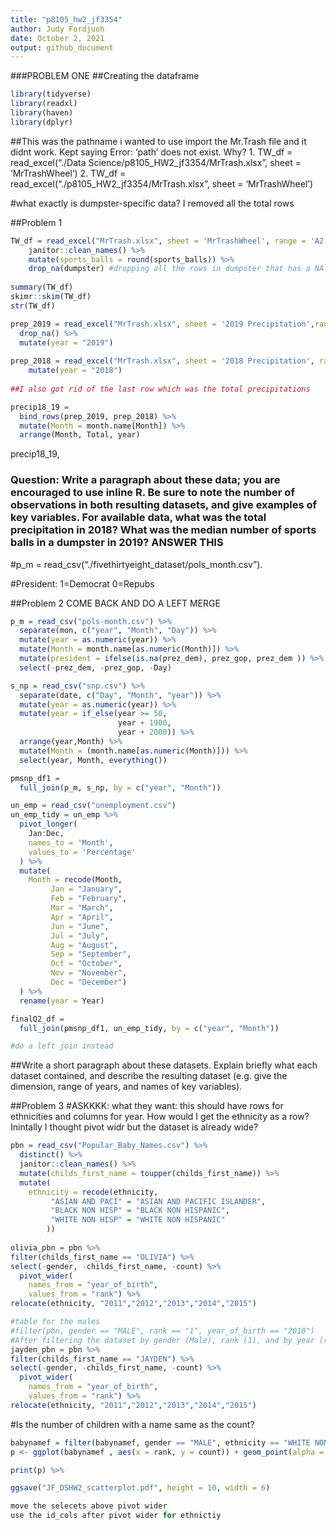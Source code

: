 ```yaml
---
title: "p8105_hw2_jf3354"
author: Judy Fordjuoh
date: October 2, 2021
output: github_document
---
```

###PROBLEM ONE
##Creating the dataframe
  
```r
library(tidyverse)
library(readxl)
library(haven)
library(dplyr)
```

##This was the pathname i wanted to use import the Mr.Trash file and it didnt work. Kept saying Error: 'path' does not exist. Why? 1. TW_df = read_excel("./Data Science/p8105_HW2_jf3354/MrTrash.xlsx", sheet = 'MrTrashWheel') 2. TW_df = read_excel("./p8105_HW2_jf3354/MrTrash.xlsx", sheet = 'MrTrashWheel') 

#what exactly is dumpster-specific data? I removed all the total rows


##Problem 1
```r
TW_df = read_excel("MrTrash.xlsx", sheet = 'MrTrashWheel', range = 'A2:N408') %>%
    janitor::clean_names() %>%
    mutate(sports_balls = round(sports_balls)) %>%
    drop_na(dumpster) #dropping all the rows in dumpster that has a NA
    
summary(TW_df)
skimr::skim(TW_df)
str(TW_df)
```

```r
prep_2019 = read_excel("MrTrash.xlsx", sheet = '2019 Precipitation',range = 'A2:B14') %>%
  drop_na() %>%
  mutate(year = "2019")
   
prep_2018 = read_excel("MrTrash.xlsx", sheet = '2018 Precipitation', range = 'A2:B14') %>%  
    mutate(year = "2018")
    
##I also got rid of the last row which was the total precipitations

precip18_19 = 
  bind_rows(prep_2019, prep_2018) %>%
  mutate(Month = month.name[Month]) %>%
  arrange(Month, Total, year)
```

precip18_19, 

### Question: Write a paragraph about these data; you are encouraged to use inline R. Be sure to note the number of observations in both resulting datasets, and give examples of key variables. For available data, what was the total precipitation in 2018? What was the median number of sports balls in a dumpster in 2019? ANSWER THIS

#p_m =  read_csv("./fivethirtyeight_dataset/pols_month.csv").

#President: 1=Democrat 0=Repubs

##Problem 2  COME BACK AND DO A LEFT MERGE
```r
p_m = read_csv("pols-month.csv") %>%
  separate(mon, c("year", "Month", "Day")) %>%
  mutate(year = as.numeric(year)) %>%
  mutate(Month = month.name[as.numeric(Month)]) %>%
  mutate(president = ifelse(is.na(prez_dem), prez_gop, prez_dem )) %>%
  select(-prez_dem, -prez_gop, -Day)

s_np = read_csv("snp.csv") %>%
  separate(date, c("Day", "Month", "year")) %>%
  mutate(year = as.numeric(year)) %>%
  mutate(year = if_else(year >= 50,
                        year + 1900,
                        year + 2000)) %>%
  arrange(year,Month) %>% 
  mutate(Month = (month.name[as.numeric(Month)])) %>%
  select(year, Month, everything()) 

pmsnp_df1 = 
  full_join(p_m, s_np, by = c("year", "Month"))

un_emp = read_csv("unemployment.csv") 
un_emp_tidy = un_emp %>%
  pivot_longer(
    Jan:Dec, 
    names_to = 'Month',
    values_to = 'Percentage'
  ) %>%
  mutate(
    Month = recode(Month, 
         Jan = "January",
         Feb = "February",
         Mar = "March",
         Apr = "April",
         Jun = "June",
         Jul = "July",
         Aug = "August",
         Sep = "September",
         Oct = "October",
         Nov = "November",
         Dec = "December")
  ) %>%
  rename(year = Year)

finalQ2_df = 
  full_join(pmsnp_df1, un_emp_tidy, by = c("year", "Month"))

#do a left join instead

```

##Write a short paragraph about these datasets. Explain briefly what each dataset contained, and describe the resulting dataset (e.g. give the dimension, range of years, and names of key variables).

##Problem 3
#ASKKKK: what they want: this should have rows for ethnicities and columns for year. How would I get the ethnicity as a row? Inintally I thought pivot widr but the dataset is already wide?
```r
pbn = read_csv("Popular_Baby_Names.csv") %>%
  distinct() %>% 
  janitor::clean_names() %>%
  mutate(childs_first_name = toupper(childs_first_name)) %>%
  mutate(
    ethnicity = recode(ethnicity, 
         "ASIAN AND PACI" = "ASIAN AND PACIFIC ISLANDER",
         "BLACK NON HISP" = "BLACK NON HISPANIC",
         "WHITE NON HISP" = "WHITE NON HISPANIC"
        )) 
  
olivia_pbn = pbn %>%
filter(childs_first_name == "OLIVIA") %>%  
select(-gender, -childs_first_name, -count) %>%
  pivot_wider(
    names_from = "year_of_birth",
    values_from = "rank") %>%
relocate(ethnicity, "2011","2012","2013","2014","2015")

```

```r
#table for the males
#filter(pbn, gender == "MALE", rank == "1", year_of_birth == "2010")
#After filtering the dataset by gender (Male), rank (1), and by year (ran indvidually from year 2011-2016), the name Jayden was ranked first at least by one ethnicity from the years 2011-2015 which makes it the most popular name in this dataset.
jayden_pbn = pbn %>%
filter(childs_first_name == "JAYDEN") %>%  
select(-gender, -childs_first_name, -count) %>%
  pivot_wider(
    names_from = "year_of_birth",
    values_from = "rank") %>%
relocate(ethnicity, "2011","2012","2013","2014","2015")

```

#Is the number of children with a name same as the count?
```r
babynamef = filter(babynamef, gender == "MALE", ethnicity == "WHITE NON HISPANIC", year_of_birth == "2016") %>%
p <- ggplot(babynamef , aes(x = rank, y = count)) + geom_point(alpha = 0.5)  %>%

print(p) %>%

ggsave("JF_DSHW2_scatterplot.pdf", height = 10, width = 6)

move the selecets above pivot wider 
use the id_cols after pivot wider for ethnictiy
```

